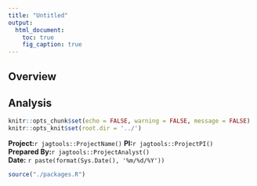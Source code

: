 ```yaml
---
title: "Untitled"
output:
  html_document:
    toc: true
    fig_caption: true
---
```


## Overview

## Analysis

```r
knitr::opts_chunk$set(echo = FALSE, warning = FALSE, message = FALSE)
knitr::opts_knit$set(root.dir = '../')
```

**Project:**`r jagtools::ProjectName()`
**PI:**`r jagtools::ProjectPI()`  
**Prepared By:**`r jagtools::ProjectAnalyst()`  
**Date:** `r paste(format(Sys.Date(), '%m/%d/%Y'))`    

```r
source("./packages.R")
```


